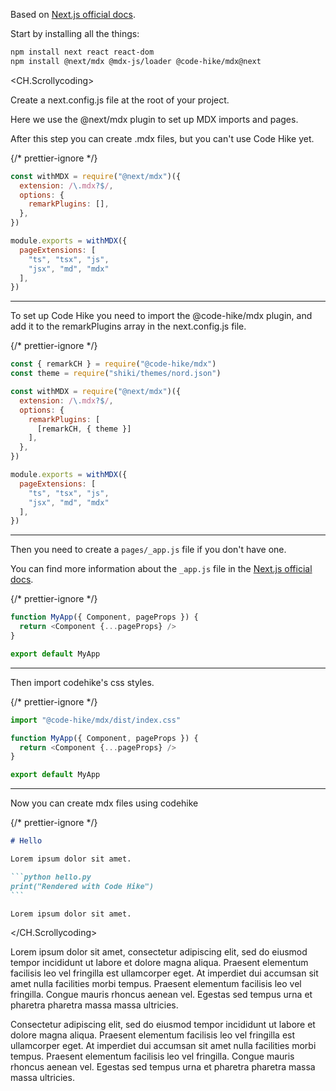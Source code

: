 Based on [Next.js official docs](https://nextjs.org/docs/advanced-features/using-mdx).

Start by installing all the things:

```bash
npm install next react react-dom
npm install @next/mdx @mdx-js/loader @code-hike/mdx@next
```

<CH.Scrollycoding>

Create a next.config.js file at the root of your project.

Here we use the @next/mdx plugin to set up MDX imports and pages.

After this step you can create .mdx files, but you can't use Code Hike yet.

{/* prettier-ignore */}
```js next.config.js
const withMDX = require("@next/mdx")({
  extension: /\.mdx?$/,
  options: {
    remarkPlugins: [],
  },
})

module.exports = withMDX({
  pageExtensions: [
    "ts", "tsx", "js", 
    "jsx", "md", "mdx"
  ],
})
```

---

To set up Code Hike you need to import the @code-hike/mdx plugin, and add it to the remarkPlugins array in the next.config.js file.

{/* prettier-ignore */}
```js next.config.js focus=1:2,7:9
const { remarkCH } = require("@code-hike/mdx")
const theme = require("shiki/themes/nord.json")

const withMDX = require("@next/mdx")({
  extension: /\.mdx?$/,
  options: {
    remarkPlugins: [
      [remarkCH, { theme }]
    ],
  },
})

module.exports = withMDX({
  pageExtensions: [
    "ts", "tsx", "js", 
    "jsx", "md", "mdx"
  ],
})
```

---

Then you need to create a `pages/_app.js` file if you don't have one.

You can find more information about the `_app.js` file in the [Next.js official docs](https://nextjs.org/docs/advanced-features/custom-app).

{/* prettier-ignore */}
```js pages/_app.js
function MyApp({ Component, pageProps }) {
  return <Component {...pageProps} />
}

export default MyApp
```

---

Then import codehike's css styles.

{/* prettier-ignore */}
```js pages/_app.js focus=1
import "@code-hike/mdx/dist/index.css"

function MyApp({ Component, pageProps }) {
  return <Component {...pageProps} />
}

export default MyApp
```

---

Now you can create mdx files using codehike

{/* prettier-ignore */}
~~~md pages/my.mdx
# Hello

Lorem ipsum dolor sit amet.

```python hello.py
print("Rendered with Code Hike")
```

Lorem ipsum dolor sit amet.
~~~

</CH.Scrollycoding>

Lorem ipsum dolor sit amet, consectetur adipiscing elit, sed do eiusmod tempor incididunt ut labore et dolore magna aliqua. Praesent elementum facilisis leo vel fringilla est ullamcorper eget. At imperdiet dui accumsan sit amet nulla facilities morbi tempus. Praesent elementum facilisis leo vel fringilla. Congue mauris rhoncus aenean vel. Egestas sed tempus urna et pharetra pharetra massa massa ultricies.

Consectetur adipiscing elit, sed do eiusmod tempor incididunt ut labore et dolore magna aliqua. Praesent elementum facilisis leo vel fringilla est ullamcorper eget. At imperdiet dui accumsan sit amet nulla facilities morbi tempus. Praesent elementum facilisis leo vel fringilla. Congue mauris rhoncus aenean vel. Egestas sed tempus urna et pharetra pharetra massa massa ultricies.
